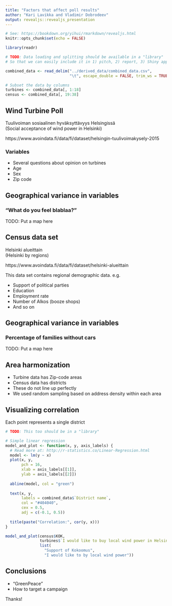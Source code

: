 ```yaml
---
title: "Factors that affect poll results"
author: "Kari Lavikka and Vladimir Dobrodeev"
output: revealjs::revealjs_presentation
---
```


```r
# See: https://bookdown.org/yihui/rmarkdown/revealjs.html
knitr::opts_chunk$set(echo = FALSE)
```

```r
library(readr)

# TODO: Data loading and splitting should be available in a "library"
# So that we can easily include it in 1) pitch, 2) report, 3) Shiny app

combined_data <- read_delim("../derived_data/combined_data.csv", 
                            "\t", escape_double = FALSE, trim_ws = TRUE)

# Subset the data by columns
turbines <- combined_data[, 1:18]
census <- combined_data[, 19:38]

```

## Wind Turbine Poll

Tuulivoiman sosiaalinen hyväksyttävyys Helsingissä  
(Social acceptance of wind power in Helsinki)

https://www.avoindata.fi/data/fi/dataset/helsingin-tuulivoimakysely-2015

### Variables

* Several questions about opinion on turbines
* Age
* Sex
* Zip code



## Geographical variance in variables

### "What do you feel blablaa?"

TODO: Put a map here



## Census data set

Helsinki alueittain  
(Helsinki by regions)

https://www.avoindata.fi/data/fi/dataset/helsinki-alueittain

This data set contains regional demographic data. e.g.

* Support of political parties
* Education
* Employment rate
* Number of Alkos (booze shops)
* And so on



## Geographical variance in variables

### Percentage of families without cars

TODO: Put a map here


## Area harmonization

* Turbine data has Zip-code areas
* Census data has districts
* These do not line up perfectly
* We used random sampling based on address density within each area


## Visualizing correlation

Each point represents a single district

```r
# TODO: This too should be in a "library"

# Simple linear regression
model_and_plot <- function(x, y, axis_labels) {
  # Read more at: http://r-statistics.co/Linear-Regression.html
  model <- lm(y ~ x)
  plot(x, y,
       pch = 16,
       xlab = axis_labels[[1]],
       ylab = axis_labels[[2]])
  
  abline(model, col = "green")
  
  text(x, y,
       labels = combined_data$`District name`,
       col = "#404040",
       cex = 0.5,
       adj = c(-0.1, 0.5))
  
  title(paste("Correlation:", cor(y, x)))
}

model_and_plot(census$KOK,
               turbines$`I would like to buy local wind power in Helsinki, even if cheaper electricity would be available from elsewhere`,
               list(
                 "Support of Kokoomus",
                 "I would like to by local wind power"))
```


## Conclusions

* "GreenPeace"
* How to target a campaign

Thanks!
